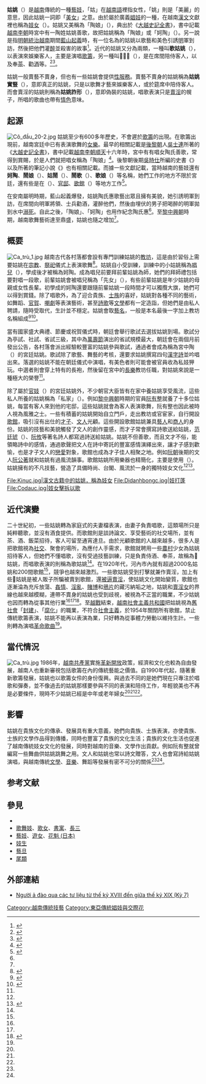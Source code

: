 {{Infobox East Asian
|title=姑姚
|tablewidth=
|color=
|fontcolor=
|background=
|logo=
|logowidth=
|img=Ca trù 4.jpg
|imgwidth=300
|caption=阮朝後期的姑姚
|sort=
<!-- 越南文 -->
|vietnamesename=
|vietnamese=Cô đầu
|chunom=
|hantu=姑姚
|hannom=
|vietnamesetext=
}}

'''姑姚'''（{{vie|v=Cô đầu|hn=姑姚}}）是[[越南|越南]]傳統的一種[[交際花|藝妓]]，「姑」在[[越南語|越南語]]裡指女性，「姚」則是「美麗」的意思，因此姑姚一詞即「[[美女|美女]]」之意。由於屬於廣義[[娼妓|娼妓]]的一種，在越南[[漢文|漢文]]文獻裡也稱為[[妓女|妓女]]（{{vie|v=Kỹ nữ|hn=妓女}}）。姑姚又美稱為「陶娘」（{{vie|v=Ðào nương|hn=陶娘}}），典出於《[[大越史記全書|大越史記全書]]》，書中記載[[越南李朝|越南李朝]]時宮中有一陶姓姑姚善歌，故把姑姚稱為「陶娘」或「妸陶」（{{vie|v=Ả đào|hn=妸陶}}）。另一說是指[[安南屬明時期|明朝統治越南]]期間[[藍山起義|藍山起義]]時，有一位名為{{link-vi|陶氏惠|Đào Thị Huệ}}的姑姚以歌藝和美色引誘[[明朝|明]]軍到訪，然後把他們灌[[醉|醉]]並殺害的故事<ref name="chuốc rượu">{{Cite web |url= http://kienthuc.net.vn/tham-cung/dao-nuong-chuoc-ruou-quan-minh-138953.html |title= Đào Nương “chuốc rượu” quân Minh |accessdate= 2015-04-23 |work=  |publisher=  |date=  |archive-date= 2015-12-08 |archive-url= https://web.archive.org/web/20151208161111/http://kienthuc.net.vn/tham-cung/dao-nuong-chuoc-ruou-quan-minh-138953.html |dead-url= no }}</ref>。近代的姑姚又分為兩類，一種叫'''歌姑姚'''（{{vie|v=Cô đầu hát|hn=姑姚𠺴}}），以表演來娛樂客人，主要是演唱[[歌籌|歌籌]]，另一種叫'''𨢇姑姚'''（{{vie|v=Cô đầu rượu|hn=姑姚𨢇}}），是在席間陪侍客人，以及奉[[茶|茶]]、勸[[酒|酒]]等。<ref name="Thời">{{Cite web|url=http://catruthanglong.com/vi/Tin-tuc/ca-tr-thoi-vang-bong-da-xa.html|title=Ca trù – “Thời vang bóng” đã xa|accessdate=2015-04-23|work=|publisher=|date=}}{{dead link|date=2017年12月 |bot=InternetArchiveBot |fix-attempted=yes }}</ref><ref name="PhoCoDauKhamThien">{{Cite web |url= |title= Phố Cô Đầu Khâm Thiên|accessdate=2015-04-23 |work= |publisher= |date= }}</ref>。

姑姚一般賣藝不賣身，但也有一些姑姚會提供[[性服務|性服務]]。賣藝不賣身的姑姚稱為'''姑姚實豎'''（{{vie|v=Cô đầu thực thụ|hn=姑姚實豎}}），意即真正的姑姚，只是以歌舞才藝來娛樂客人，或於筵席中陪侍客人。而會賣淫的姑姚則稱為'''姑姚詐形'''（{{vie|v=Cô đầu trá hình|hn=姑姚詐形}}），意即偽裝的姑姚，唱歌表演只是[[賣淫|賣淫]]的幌子，所唱的歌曲也帶有[[情色|情色]]意味。

==起源==
[[File:Cô_đầu_20-2.jpg|thumb]]
姑姚至少有600多年歷史，不會遲於[[歌籌|歌籌]]的出現。在歌籌出現前，越南宮廷中已有表演歌舞的[[女樂|女樂]]。最早的相關記載是[[後黎朝|後黎朝]]人[[吳士連|吳士連]]所著的《[[大越史記全書|大越史記全書]]》，書中記載[[越南李朝|越南李朝]][[順天_(李公蘊)|順天]]十六年時，宮中有有唱女陶氏善歌，常得到賞賜，於是人們就把唱女稱為「陶娘」<ref>{{cite book |author=吳士連 | |year=1948 |title=《大越史記全書·卷二·李紀·太祖皇帝》|quote= 乙丑十六年…時有唱女陶氏長於本藝常得賞賜，時人慕其名凡唱女並呼為陶娘。}}</ref>。後黎朝後期[[吳時仕|吳時仕]]所編的史書《{{link-vi|越史摽案|Việt sử tiêu án}}》以及{{link-vi|武芳提|Vũ Phương Đề}}所著的筆記小說《{{link-vi|公餘捷記|Công dư tiệp ký}}》也有相關記載。而據一些文獻記載，當時越南的藝妓還有'''妸陶'''、'''鬧娘'''（{{vie|v=Náo nương|hn=鬧娘}}）、'''姑鬧'''（{{vie|v=Cô náo|hn=姑鬧}}）、'''鬧歌'''（{{vie|v=Náo hát|hn=鬧𠺴}}）、'''歌娘'''（{{vie|v=Ca nương|hn=歌娘}}）等名稱，她們工作的地方不限於宮廷，還有些是在{{link-vi|村亭|Đình}}（{{vie|v=Đình|hn=亭}}）、[[官邸|官邸]]、[[歌館|歌館]]（{{vie|v=Ca quán|hn=歌館}}）等地方工作<ref name="nương">{{cite journal |author= Nguyen Hoàng Anh Tuân |year= 2013|month= |title= Vai trò ca nương trong nghe thuat ca trù|journal= Science & Technology Development |volume= 16|issue= |pages= 94—105|id= |url= |accessdate= |quote= }}</ref>。

在安南屬明時期，藍山起義爆發，姑姚陶氏惠歌藝出眾且擁有美貌，她引誘明軍到訪，在席間向明軍將領、士兵勸酒，灌醉他們，然後由埋伏的男子把喝醉的明軍拋到水中[[溺死|溺死]]。自此之後，「陶娘」、「妸陶」也用作紀念陶氏惠<ref name="chuốc rượu" />。至[[黎中興朝|黎中興朝]]時期，越南歌舞藝術達至鼎盛，姑姚也隨之增加<ref name="nương" />。

==概要==
[[File:Ca_trù_1.jpg|thumb]]
越南古代各村落都會設有專門訓練姑姚的[[教坊|教坊]]，這是由於習俗上需要姑姚在[[宗教|宗教]]、[[祭祀|祭祀]]儀式上表演歌舞<ref name="Xướng">{{Cite web |url= http://chimvie3.free.fr/12/nddg068.htm |title= Xướng ca vô loài |accessdate=  |work=  |publisher=  |date=  |archive-date= 2016-03-04 |archive-url= https://web.archive.org/web/20160304124500/http://chimvie3.free.fr/12/nddg068.htm |dead-url= no }}</ref>。姑姚自小受訓練，訓練中的小姑姚稱為[[唱兒|唱兒]]（{{vie|v=xướng nhi|hn=唱兒}}），學成後才被稱為妸陶。成為唱兒前要拜前輩姑姚為師，她們的拜師禮包括要對唱一段歌，前輩姑姚會被唱兒稱為「先女」（{{vie|v=Tin nữ|hn=𠒷女}}），有些前輩姑姚是年少姑姚的母親或女性長輩。初學成的妸陶還要跟隨前輩姑姚一段時間才可以獨攬大旗，她們可以得到賞錢。除了唱歌外，為了迎合貴族、[[士族|士族]]的喜好，姑姚對各種不同的藝術，如舞蹈、[[官賀|官賀]]、[[嘲劇|嘲劇]]等表演藝術，甚至[[詩歌|詩歌]]等[[文學|文學]]都有一定造詣，但她們是由私人聘請，隨時受取代，生計並不穩定。姑姚會取[[藝名|藝名]]，一般是本名最後一字加上教坊名稱組成<ref name="Một">{{Cite web |url= http://www.giaidieuxanh.vn/news/2623/mot-so-thuat-ngu-trong-nghe-thuat-ca-tru.html |title= Một số thuật ngữ trong nghệ thuật ca trù |accessdate=  |work=  |publisher=  |date=  |archive-url= https://web.archive.org/web/20151208144715/http://www.giaidieuxanh.vn/news/2623/mot-so-thuat-ngu-trong-nghe-thuat-ca-tru.html |archive-date= 2015-12-08 |dead-url= yes }}</ref><ref name="Quan">{{Cite web|url= http://tapchisonghuong.com.vn/tap-chi/c200/n4908/Quan-ho-va-ca-tru-Hai-di-san-van-hoa-nhan-loai.html|title= Quan họ và ca trù - Hai di sản văn hóa nhân loại|accessdate= 2015-11-29|archive-date= 2015-12-08|archive-url= https://web.archive.org/web/20151208134316/http://tapchisonghuong.com.vn/tap-chi/c200/n4908/Quan-ho-va-ca-tru-Hai-di-san-van-hoa-nhan-loai.html|dead-url= no}}</ref>。

當有國家盛大典禮、節慶或祝賀儀式時，朝廷會舉行歌試去選拔姑姚到場。歌試分為亭試、社試、省試三級，其中為[[萬壽節|萬壽節]]演出的省試規模最大，朝廷會在兩個月前發出公告，各村落會派出經驗較豐富的姑姚參與歌試，通過者會成為稱為宮中陶（{{vie|v=đào trong cung|hn=陶中宮}}）的宮廷姑姚。歌試除了歌藝、舞藝的考核，還要求姑姚撰寫四句[[漢詩|漢字詩]]並吟唱出來。落選的姑姚不能在朝廷儀式中演唱，有美色者則可能會被官員收為私妓狎玩。中選者則會穿上特有的長袍，然後留在宮中的[[長樂_(官署)|長樂]]教坊任職，對姑姚來說是一種極大的榮譽<ref name="nương" />。

除了屬於[[官妓|官妓]]（{{vie|v=quan kỹ|hn=官妓}}）的宮廷姑姚外，不少朝官大臣皆有在家中養姑姚享受風流，這些私人所養的姑姚稱為「私家」（{{vie|v=tư gia|hn=私家}}）。例如[[黎中興朝|黎中興朝]]時期的官員[[阮有整|阮有整]]就養了十多位姑姚，每當有客人來到他的宅邸，這些姑姚就會為客人表演歌舞，阮有整也因此被時人視為風雅之士。一些有積蓄的姑姚開始自立門戶，走出教坊或官宦家，自行開設[[歌館|歌館]]，吸引沒有出仕的[[才子|才子]]、[[文人|文人]]光顧。這些開設歌館姑姚兼具[[藝人|藝人]]和[[商人|商人]]的身份。姑姚的技藝和美貌觸發了文人的創作靈感，而才子常會撰寫詩歌送給姑姚，[[范廷琥|范廷琥]]（{{vie|v=Phạm Ðình Hổ|hn=范廷琥}}）、[[阮攸|阮攸]]等著名詩人都寫過詩送給姑姚。姑姚不但善歌，而且文才不俗，能領略詩中的感情，通過歌聲把文人在詩中寄託的豐富感情演繹出來，讓才子感到歡愉，也是才子文人的[[戀愛|戀愛]]對象，歌館也成為才子佳人相聚之地。例如[[阮朝|阮朝]]後期的文人[[阮公著|阮公著]]就和姑姚有過風流韻事。歌館姑姚所用樂器也精簡化，主要是使用{{link-vi|越南梆子|Phách}}（{{vie|v=Phách|hn=𥶱}}）。姑姚擁有的不凡技藝，營造了具備時尚、台閣、風流於一身的獨特妓女文化<ref name="nương" /><ref name="Singing">{{cite journal |author=Barley Norton |year= 2005|month= |title= Singing the Past: Vietnamese Ca Tru, Memory, and Mode|journal= Asian Music |volume= 36|issue= |pages= 27—65|id= |url= |accessdate= |quote= }}</ref>。
<gallery>
File:Kinuc.jpg|漢文古籍中的姑姚，稱為妓女
File:Didanhbongc.jpg|妓打蓬
File:Codauc.jpg|妓女擊拆以歌
</gallery>

==近代演變==
二十世紀初，一些姑姚轉為家庭式的夫妻檔表演，由妻子負責唱歌，這類場所只是純粹聽歌，並沒有酒食提供。而歌館則是談詩論文、享受藝術的社交場所，並有茶、酒、飯菜招待，客人可留至通宵達旦。由於光顧歌館的人越來越多，很多人是把歌館視為[[社交|社交]]、聚會的場所，為應付人手需求，歌館就聘用一些[[農村|農村]]少女為姑姚招待客人，但她們不懂唱歌，沒有受過技藝訓練，只是負責侍酒、奉茶，故稱為𨢇姑姚，而唱歌表演的則稱為歌姑姚<ref name="Một" />。在1920年代，河內市內就有超過2000名姑姚和200間歌館<ref name="Quan" />，競爭也越來越激烈。一些歌姑姚受到打擊就兼作賣淫，加上有些𨢇姑姚是被人販子所騙被賣到歌館，還[[強逼賣淫|被逼賣淫]]，使姑姚文化開始變質，歌館也逐漸淪為充斥放蕩、[[通姦|姦情]]、[[淫亂|淫亂]]、[[賭博|賭博]]和[[鴉片|鴉片]]的藏污納垢之地，姑姚和[[賣淫女|賣淫女]]的界線也越來越模糊，連帶不賣身的姑姚也受到歧視，被視為不正當的職業，不少姑姚也因而轉為從事其他行業<ref name="Xướng" /><ref name="Quan" /><ref name="Quach">{{Cite web |url=http://www.catruthanglong.com/Artists/quach-thi-ho-the-woman-faithful-to-ca-tru.html |title=Quach Thi Ho - The woman faithful to Ca tru |deadurl=yes |archiveurl=https://web.archive.org/web/20150204233114/http://catruthanglong.com/Artists/quach-thi-ho-the-woman-faithful-to-ca-tru.html |archivedate=2015-02-04 |access-date=2015-11-29 }}</ref>。至[[越戰|越戰]]結束，[[越南社會主義共和國|越南社會主義共和國]]把姑姚視為[[舊社會|舊社會]]「[[封建|封建]]」、「[[政治腐敗|腐化]]」的職業，不符合[[社會主義|社會主義]]，於1954年關閉所有歌館，禁止傳統歌籌表演，姑姚不能再以表演為業，只好轉為從事體力勞動以維持生計。一些則轉為演唱[[紅歌|革命歌曲]]<ref name="Singing" />。

==當代情況==
[[File:Ca_trù.jpg|thumb]]
1986年，[[越南共產黨|越南共產黨]]實施[[革新開放|革新開放]]政策，經濟和文化也較為自由發展，越南人也重新審視包括歌籌在內的傳統藝能之價值。自1990年代起，隨著重新歌籌發展，姑姚也以歌籌女伶的身份復興。與過去不同的是她們現在只專注於唱歌和彈奏，並不像過去的姑姚那樣要參與不同的表演和陪侍工作，年輕貌美也不再是必要條件，現時不少姑姚已經是中年或老年婦女<ref name="Thời" /><ref name="Singing" /><ref name="Quach" />。

==影響==
姑姚在貴族文化的傳承、發展具有重大意義，她們向貴族、士族表演，亦使貴族、士族的文學作品得到傳播，同時也豐富了貴族的文化生活；貴族的文化生活也促進了越南傳統妓女文化的發展，同時對越南的音樂、文學作出貢獻。例如阮有整就曾編寫一些舞曲供姑姚跳舞之用。文人和姑姚也常以詩文贈答，文人也會寫詩給姑姚演唱，與越南傳統[[越南文學|文學]]、[[越南音乐|音樂]]、舞蹈等{{link-vi|越南藝術|Nghệ thuật Việt Nam|藝術}}發展有密不可分的關係<ref name="Singing" /><ref name="nương" />。

==参考文献==
{{reflist}}
==參見==
*{{link-vi|花娘|Hoa nương}}
*[[歌舞妓|歌舞妓]]、[[歌女|歌女]]、[[書寓|書寓]]、[[長三|長三]]
*[[藝妓|藝妓]]、[[遊女|遊女]]、[[花魁_(日本)|花魁 (日本)]]
*[[妓生|妓生]]
*[[藝旦|藝旦]]
*[[尾類|尾類]]

==外部連結==
*[https://vonga1153.wordpress.com/tag/den-giua-the-ky-xix/ Người ả đào qua các tư liệu từ thế kỷ XVIII đến giữa thế kỷ XIX (Kỳ 7)]{{Wayback|url=https://vonga1153.wordpress.com/tag/den-giua-the-ky-xix/ |date=20160305014807 }}

[[Category:越南傳統技藝|Category:越南傳統技藝]]
[[Category:東亞傳統娼妓與交際花|Category:東亞傳統娼妓與交際花]]